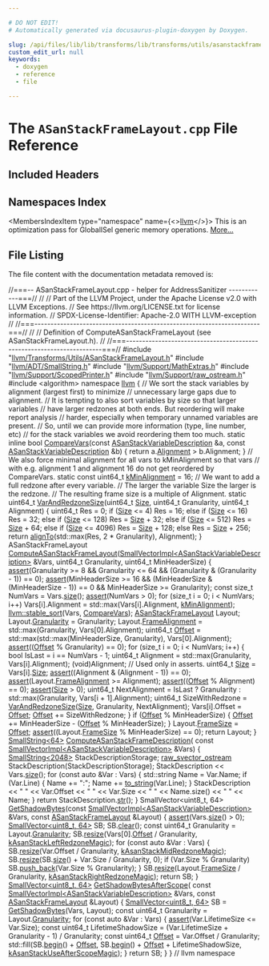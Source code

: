 ```yaml
---

# DO NOT EDIT!
# Automatically generated via docusaurus-plugin-doxygen by Doxygen.

slug: /api/files/lib/lib/transforms/lib/transforms/utils/asanstackframelayout-cpp
custom_edit_url: null
keywords:
  - doxygen
  - reference
  - file

---
```





# The `ASanStackFrameLayout.cpp` File Reference

<DoxygenPage pluginConfig={pluginConfig}>



## Included Headers

<IncludesList>
<IncludesListItem
  filePath="llvm/Transforms/Utils/ASanStackFrameLayout.h"
  permalink="/docs/api/files/include/include/llvm/include/llvm/transforms/include/llvm/transforms/utils/asanstackframelayout-h"
  isLocal="true" />
<IncludesListItem
  filePath="llvm/ADT/SmallString.h"
  permalink="/docs/api/files/include/include/llvm/include/llvm/adt/smallstring-h"
  isLocal="true" />
<IncludesListItem
  filePath="llvm/Support/MathExtras.h"
  permalink="/docs/api/files/include/include/llvm/include/llvm/support/mathextras-h"
  isLocal="true" />
<IncludesListItem
  filePath="llvm/Support/ScopedPrinter.h"
  permalink="/docs/api/files/include/include/llvm/include/llvm/support/scopedprinter-h"
  isLocal="true" />
<IncludesListItem
  filePath="llvm/Support/raw_ostream.h"
  permalink="/docs/api/files/include/include/llvm/include/llvm/support/raw-ostream-h"
  isLocal="true" />
<IncludesListItem
  filePath="algorithm"
  permalink=""
  isLocal="false" />
</IncludesList>

## Namespaces Index

<MembersIndex>

<MembersIndexItem
  type="namespace"
  name={<><a href="/docs/api/namespaces/llvm">llvm</a></>}>
This is an optimization pass for GlobalISel generic memory operations. <a href="/docs/api/namespaces/llvm/#details">More...</a>
</MembersIndexItem>

</MembersIndex>


## File Listing

The file content with the documentation metadata removed is:

<ProgramListing>

<Link id="l00001" /><CodeLine lineNumber="1"><span class="doxyHighlightComment">//===-- ASanStackFrameLayout.cpp - helper for AddressSanitizer ------------===//</span></CodeLine>
<Link id="l00002" /><CodeLine lineNumber="2"><span class="doxyHighlightComment">//</span></CodeLine>
<Link id="l00003" /><CodeLine lineNumber="3"><span class="doxyHighlightComment">// Part of the LLVM Project, under the Apache License v2.0 with LLVM Exceptions.</span></CodeLine>
<Link id="l00004" /><CodeLine lineNumber="4"><span class="doxyHighlightComment">// See https://llvm.org/LICENSE.txt for license information.</span></CodeLine>
<Link id="l00005" /><CodeLine lineNumber="5"><span class="doxyHighlightComment">// SPDX-License-Identifier: Apache-2.0 WITH LLVM-exception</span></CodeLine>
<Link id="l00006" /><CodeLine lineNumber="6"><span class="doxyHighlightComment">//</span></CodeLine>
<Link id="l00007" /><CodeLine lineNumber="7"><span class="doxyHighlightComment">//===----------------------------------------------------------------------===//</span></CodeLine>
<Link id="l00008" /><CodeLine lineNumber="8"><span class="doxyHighlightComment">//</span></CodeLine>
<Link id="l00009" /><CodeLine lineNumber="9"><span class="doxyHighlightComment">// Definition of ComputeASanStackFrameLayout (see ASanStackFrameLayout.h).</span></CodeLine>
<Link id="l00010" /><CodeLine lineNumber="10"><span class="doxyHighlightComment">//</span></CodeLine>
<Link id="l00011" /><CodeLine lineNumber="11"><span class="doxyHighlightComment">//===----------------------------------------------------------------------===//</span></CodeLine>
<Link id="l00012" /><CodeLine lineNumber="12"><span class="doxyHighlightPreprocessor">#include &quot;<a href="/docs/api/files/include/include/llvm/include/llvm/transforms/include/llvm/transforms/utils/asanstackframelayout-h">llvm/Transforms/Utils/ASanStackFrameLayout.h</a>&quot;</span></CodeLine>
<Link id="l00013" /><CodeLine lineNumber="13"><span class="doxyHighlightPreprocessor">#include &quot;<a href="/docs/api/files/include/include/llvm/include/llvm/adt/smallstring-h">llvm/ADT/SmallString.h</a>&quot;</span></CodeLine>
<Link id="l00014" /><CodeLine lineNumber="14"><span class="doxyHighlightPreprocessor">#include &quot;<a href="/docs/api/files/include/include/llvm/include/llvm/support/mathextras-h">llvm/Support/MathExtras.h</a>&quot;</span></CodeLine>
<Link id="l00015" /><CodeLine lineNumber="15"><span class="doxyHighlightPreprocessor">#include &quot;<a href="/docs/api/files/include/include/llvm/include/llvm/support/scopedprinter-h">llvm/Support/ScopedPrinter.h</a>&quot;</span></CodeLine>
<Link id="l00016" /><CodeLine lineNumber="16"><span class="doxyHighlightPreprocessor">#include &quot;<a href="/docs/api/files/include/include/llvm/include/llvm/support/raw-ostream-h">llvm/Support/raw&#95;ostream.h</a>&quot;</span></CodeLine>
<Link id="l00017" /><CodeLine lineNumber="17"><span class="doxyHighlightPreprocessor">#include &lt;algorithm&gt;</span></CodeLine>
<Link id="l00018" /><CodeLine lineNumber="18"></CodeLine>
<Link id="l00019" /><CodeLine lineNumber="19"><span class="doxyHighlightKeyword">namespace </span><span class="doxyHighlight"><a href="/docs/api/namespaces/llvm">llvm</a> &#123;</span></CodeLine>
<Link id="l00020" /><CodeLine lineNumber="20"></CodeLine>
<Link id="l00021" /><CodeLine lineNumber="21"><span class="doxyHighlightComment">// We sort the stack variables by alignment (largest first) to minimize</span></CodeLine>
<Link id="l00022" /><CodeLine lineNumber="22"><span class="doxyHighlightComment">// unnecessary large gaps due to alignment.</span></CodeLine>
<Link id="l00023" /><CodeLine lineNumber="23"><span class="doxyHighlightComment">// It is tempting to also sort variables by size so that larger variables</span></CodeLine>
<Link id="l00024" /><CodeLine lineNumber="24"><span class="doxyHighlightComment">// have larger redzones at both ends. But reordering will make report analysis</span></CodeLine>
<Link id="l00025" /><CodeLine lineNumber="25"><span class="doxyHighlightComment">// harder, especially when temporary unnamed variables are present.</span></CodeLine>
<Link id="l00026" /><CodeLine lineNumber="26"><span class="doxyHighlightComment">// So, until we can provide more information (type, line number, etc)</span></CodeLine>
<Link id="l00027" /><CodeLine lineNumber="27"><span class="doxyHighlightComment">// for the stack variables we avoid reordering them too much.</span></CodeLine>
<Link id="l00028" /><CodeLine lineNumber="28" lineLink="/docs/api/namespaces/llvm/#a274c8709b5fc57738ae53092e3439c34"><span class="doxyHighlightKeyword">static</span><span class="doxyHighlight"> </span><span class="doxyHighlightKeyword">inline</span><span class="doxyHighlight"> </span><span class="doxyHighlightKeywordType">bool</span><span class="doxyHighlight"> <a href="/docs/api/namespaces/llvm/#a274c8709b5fc57738ae53092e3439c34">CompareVars</a>(</span><span class="doxyHighlightKeyword">const</span><span class="doxyHighlight"> <a href="/docs/api/structs/llvm/asanstackvariabledescription">ASanStackVariableDescription</a> &amp;a,</span></CodeLine>
<Link id="l00029" /><CodeLine lineNumber="29"><span class="doxyHighlight">                               </span><span class="doxyHighlightKeyword">const</span><span class="doxyHighlight"> <a href="/docs/api/structs/llvm/asanstackvariabledescription">ASanStackVariableDescription</a> &amp;b) &#123;</span></CodeLine>
<Link id="l00030" /><CodeLine lineNumber="30"><span class="doxyHighlight">  </span><span class="doxyHighlightKeywordFlow">return</span><span class="doxyHighlight"> a.<a href="/docs/api/structs/llvm/asanstackvariabledescription/#a334e5a2f5e73a791e1948c49ef53d6fc">Alignment</a> &gt; b.Alignment;</span></CodeLine>
<Link id="l00031" /><CodeLine lineNumber="31"><span class="doxyHighlight">&#125;</span></CodeLine>
<Link id="l00032" /><CodeLine lineNumber="32"></CodeLine>
<Link id="l00033" /><CodeLine lineNumber="33"><span class="doxyHighlightComment">// We also force minimal alignment for all vars to kMinAlignment so that vars</span></CodeLine>
<Link id="l00034" /><CodeLine lineNumber="34"><span class="doxyHighlightComment">// with e.g. alignment 1 and alignment 16 do not get reordered by CompareVars.</span></CodeLine>
<Link id="l00035" /><CodeLine lineNumber="35" lineLink="/docs/api/namespaces/llvm/#a5c4a283c35d1e3569ed491d57959cf88"><span class="doxyHighlightKeyword">static</span><span class="doxyHighlight"> </span><span class="doxyHighlightKeyword">const</span><span class="doxyHighlight"> uint64&#95;t <a href="/docs/api/namespaces/llvm/#a5c4a283c35d1e3569ed491d57959cf88">kMinAlignment</a> = 16;</span></CodeLine>
<Link id="l00036" /><CodeLine lineNumber="36"></CodeLine>
<Link id="l00037" /><CodeLine lineNumber="37"><span class="doxyHighlightComment">// We want to add a full redzone after every variable.</span></CodeLine>
<Link id="l00038" /><CodeLine lineNumber="38"><span class="doxyHighlightComment">// The larger the variable Size the larger is the redzone.</span></CodeLine>
<Link id="l00039" /><CodeLine lineNumber="39"><span class="doxyHighlightComment">// The resulting frame size is a multiple of Alignment.</span></CodeLine>
<Link id="l00040" /><CodeLine lineNumber="40" lineLink="/docs/api/namespaces/llvm/#a54c653e2cd27e7b55d6cb8c784242be5"><span class="doxyHighlightKeyword">static</span><span class="doxyHighlight"> uint64&#95;t <a href="/docs/api/namespaces/llvm/#a54c653e2cd27e7b55d6cb8c784242be5">VarAndRedzoneSize</a>(uint64&#95;t <a href="/docs/api/files/lib/lib/analysis/inlineorder-cpp/#a7ee6f0cb51c3b9056199e9a0001fe8c3a6f6cb72d544962fa333e2e34ce64f719">Size</a>, uint64&#95;t Granularity,</span></CodeLine>
<Link id="l00041" /><CodeLine lineNumber="41"><span class="doxyHighlight">                                  uint64&#95;t Alignment) &#123;</span></CodeLine>
<Link id="l00042" /><CodeLine lineNumber="42"><span class="doxyHighlight">  uint64&#95;t Res = 0;</span></CodeLine>
<Link id="l00043" /><CodeLine lineNumber="43"><span class="doxyHighlight">  </span><span class="doxyHighlightKeywordFlow">if</span><span class="doxyHighlight"> (<a href="/docs/api/files/lib/lib/analysis/inlineorder-cpp/#a7ee6f0cb51c3b9056199e9a0001fe8c3a6f6cb72d544962fa333e2e34ce64f719">Size</a> &lt;= 4)  Res = 16;</span></CodeLine>
<Link id="l00044" /><CodeLine lineNumber="44"><span class="doxyHighlight">  </span><span class="doxyHighlightKeywordFlow">else</span><span class="doxyHighlight"> </span><span class="doxyHighlightKeywordFlow">if</span><span class="doxyHighlight"> (<a href="/docs/api/files/lib/lib/analysis/inlineorder-cpp/#a7ee6f0cb51c3b9056199e9a0001fe8c3a6f6cb72d544962fa333e2e34ce64f719">Size</a> &lt;= 16) Res = 32;</span></CodeLine>
<Link id="l00045" /><CodeLine lineNumber="45"><span class="doxyHighlight">  </span><span class="doxyHighlightKeywordFlow">else</span><span class="doxyHighlight"> </span><span class="doxyHighlightKeywordFlow">if</span><span class="doxyHighlight"> (<a href="/docs/api/files/lib/lib/analysis/inlineorder-cpp/#a7ee6f0cb51c3b9056199e9a0001fe8c3a6f6cb72d544962fa333e2e34ce64f719">Size</a> &lt;= 128) Res = <a href="/docs/api/files/lib/lib/analysis/inlineorder-cpp/#a7ee6f0cb51c3b9056199e9a0001fe8c3a6f6cb72d544962fa333e2e34ce64f719">Size</a> + 32;</span></CodeLine>
<Link id="l00046" /><CodeLine lineNumber="46"><span class="doxyHighlight">  </span><span class="doxyHighlightKeywordFlow">else</span><span class="doxyHighlight"> </span><span class="doxyHighlightKeywordFlow">if</span><span class="doxyHighlight"> (<a href="/docs/api/files/lib/lib/analysis/inlineorder-cpp/#a7ee6f0cb51c3b9056199e9a0001fe8c3a6f6cb72d544962fa333e2e34ce64f719">Size</a> &lt;= 512) Res = <a href="/docs/api/files/lib/lib/analysis/inlineorder-cpp/#a7ee6f0cb51c3b9056199e9a0001fe8c3a6f6cb72d544962fa333e2e34ce64f719">Size</a> + 64;</span></CodeLine>
<Link id="l00047" /><CodeLine lineNumber="47"><span class="doxyHighlight">  </span><span class="doxyHighlightKeywordFlow">else</span><span class="doxyHighlight"> </span><span class="doxyHighlightKeywordFlow">if</span><span class="doxyHighlight"> (<a href="/docs/api/files/lib/lib/analysis/inlineorder-cpp/#a7ee6f0cb51c3b9056199e9a0001fe8c3a6f6cb72d544962fa333e2e34ce64f719">Size</a> &lt;= 4096) Res = <a href="/docs/api/files/lib/lib/analysis/inlineorder-cpp/#a7ee6f0cb51c3b9056199e9a0001fe8c3a6f6cb72d544962fa333e2e34ce64f719">Size</a> + 128;</span></CodeLine>
<Link id="l00048" /><CodeLine lineNumber="48"><span class="doxyHighlight">  </span><span class="doxyHighlightKeywordFlow">else</span><span class="doxyHighlight">                   Res = <a href="/docs/api/files/lib/lib/analysis/inlineorder-cpp/#a7ee6f0cb51c3b9056199e9a0001fe8c3a6f6cb72d544962fa333e2e34ce64f719">Size</a> + 256;</span></CodeLine>
<Link id="l00049" /><CodeLine lineNumber="49"><span class="doxyHighlight">  </span><span class="doxyHighlightKeywordFlow">return</span><span class="doxyHighlight"> <a href="/docs/api/namespaces/llvm/#ab102f0f12dd38aeea5906b1d80c792ff">alignTo</a>(std::max(Res, 2 &#42; Granularity), Alignment);</span></CodeLine>
<Link id="l00050" /><CodeLine lineNumber="50"><span class="doxyHighlight">&#125;</span></CodeLine>
<Link id="l00051" /><CodeLine lineNumber="51"></CodeLine>
<Link id="l00052" /><CodeLine lineNumber="52"><span class="doxyHighlight">ASanStackFrameLayout</span></CodeLine>
<Link id="l00053" /><CodeLine lineNumber="53" lineLink="/docs/api/namespaces/llvm/#a9c3dc14da623315dbade0f0d23c8976a"><span class="doxyHighlight"><a href="/docs/api/namespaces/llvm/#a9c3dc14da623315dbade0f0d23c8976a">ComputeASanStackFrameLayout</a>(<a href="/docs/api/classes/llvm/smallvectorimpl">SmallVectorImpl&lt;ASanStackVariableDescription&gt;</a> &amp;Vars,</span></CodeLine>
<Link id="l00054" /><CodeLine lineNumber="54"><span class="doxyHighlight">                            uint64&#95;t Granularity, uint64&#95;t MinHeaderSize) &#123;</span></CodeLine>
<Link id="l00055" /><CodeLine lineNumber="55"><span class="doxyHighlight">  <a href="/docs/api/files/lib/lib/target/lib/target/amdgpu/silowercontrolflow-cpp/#a4868c5d81c5ccc98c47aeab6244346a0">assert</a>(Granularity &gt;= 8 &amp;&amp; Granularity &lt;= 64 &amp;&amp;</span></CodeLine>
<Link id="l00056" /><CodeLine lineNumber="56"><span class="doxyHighlight">         (Granularity &amp; (Granularity - 1)) == 0);</span></CodeLine>
<Link id="l00057" /><CodeLine lineNumber="57"><span class="doxyHighlight">  <a href="/docs/api/files/lib/lib/target/lib/target/amdgpu/silowercontrolflow-cpp/#a4868c5d81c5ccc98c47aeab6244346a0">assert</a>(MinHeaderSize &gt;= 16 &amp;&amp; (MinHeaderSize &amp; (MinHeaderSize - 1)) == 0 &amp;&amp;</span></CodeLine>
<Link id="l00058" /><CodeLine lineNumber="58"><span class="doxyHighlight">         MinHeaderSize &gt;= Granularity);</span></CodeLine>
<Link id="l00059" /><CodeLine lineNumber="59"><span class="doxyHighlight">  </span><span class="doxyHighlightKeyword">const</span><span class="doxyHighlight"> </span><span class="doxyHighlightKeywordType">size&#95;t</span><span class="doxyHighlight"> NumVars = Vars.<a href="/docs/api/classes/llvm/smallvectortemplatecommon/#a1c479a8c434377c2b8cb056bdfdfc201">size</a>();</span></CodeLine>
<Link id="l00060" /><CodeLine lineNumber="60"><span class="doxyHighlight">  <a href="/docs/api/files/lib/lib/target/lib/target/amdgpu/silowercontrolflow-cpp/#a4868c5d81c5ccc98c47aeab6244346a0">assert</a>(NumVars &gt; 0);</span></CodeLine>
<Link id="l00061" /><CodeLine lineNumber="61"><span class="doxyHighlight">  </span><span class="doxyHighlightKeywordFlow">for</span><span class="doxyHighlight"> (</span><span class="doxyHighlightKeywordType">size&#95;t</span><span class="doxyHighlight"> i = 0; i &lt; NumVars; i++)</span></CodeLine>
<Link id="l00062" /><CodeLine lineNumber="62"><span class="doxyHighlight">    Vars&#91;i&#93;.Alignment = std::max(Vars&#91;i&#93;.Alignment, <a href="/docs/api/namespaces/llvm/#a5c4a283c35d1e3569ed491d57959cf88">kMinAlignment</a>);</span></CodeLine>
<Link id="l00063" /><CodeLine lineNumber="63"></CodeLine>
<Link id="l00064" /><CodeLine lineNumber="64"><span class="doxyHighlight">  <a href="/docs/api/namespaces/llvm/#a076f93c387f454f0db13d4bc7d4e7f9c">llvm::stable&#95;sort</a>(Vars, <a href="/docs/api/namespaces/llvm/#a274c8709b5fc57738ae53092e3439c34">CompareVars</a>);</span></CodeLine>
<Link id="l00065" /><CodeLine lineNumber="65"></CodeLine>
<Link id="l00066" /><CodeLine lineNumber="66"><span class="doxyHighlight">  <a href="/docs/api/structs/llvm/asanstackframelayout">ASanStackFrameLayout</a> Layout;</span></CodeLine>
<Link id="l00067" /><CodeLine lineNumber="67"><span class="doxyHighlight">  Layout.<a href="/docs/api/structs/llvm/asanstackframelayout/#a534519ca9fb5936d2e75254b3d691203">Granularity</a> = Granularity;</span></CodeLine>
<Link id="l00068" /><CodeLine lineNumber="68"><span class="doxyHighlight">  Layout.<a href="/docs/api/structs/llvm/asanstackframelayout/#abfdd3ba2719bb4fa5f8ec0fd0c0fa5b5">FrameAlignment</a> = std::max(Granularity, Vars&#91;0&#93;.Alignment);</span></CodeLine>
<Link id="l00069" /><CodeLine lineNumber="69"><span class="doxyHighlight">  uint64&#95;t <a href="/docs/api/namespaces/llvm/#a05f5b9a11bdcc5feba62899f95dcf878a3134224cba2545bc57954d3b072aebb4">Offset</a> =</span></CodeLine>
<Link id="l00070" /><CodeLine lineNumber="70"><span class="doxyHighlight">      std::max(std::max(MinHeaderSize, Granularity), Vars&#91;0&#93;.Alignment);</span></CodeLine>
<Link id="l00071" /><CodeLine lineNumber="71"><span class="doxyHighlight">  <a href="/docs/api/files/lib/lib/target/lib/target/amdgpu/silowercontrolflow-cpp/#a4868c5d81c5ccc98c47aeab6244346a0">assert</a>((<a href="/docs/api/namespaces/llvm/#a05f5b9a11bdcc5feba62899f95dcf878a3134224cba2545bc57954d3b072aebb4">Offset</a> % Granularity) == 0);</span></CodeLine>
<Link id="l00072" /><CodeLine lineNumber="72"><span class="doxyHighlight">  </span><span class="doxyHighlightKeywordFlow">for</span><span class="doxyHighlight"> (</span><span class="doxyHighlightKeywordType">size&#95;t</span><span class="doxyHighlight"> i = 0; i &lt; NumVars; i++) &#123;</span></CodeLine>
<Link id="l00073" /><CodeLine lineNumber="73"><span class="doxyHighlight">    </span><span class="doxyHighlightKeywordType">bool</span><span class="doxyHighlight"> IsLast = i == NumVars - 1;</span></CodeLine>
<Link id="l00074" /><CodeLine lineNumber="74"><span class="doxyHighlight">    uint64&#95;t Alignment = std::max(Granularity, Vars&#91;i&#93;.Alignment);</span></CodeLine>
<Link id="l00075" /><CodeLine lineNumber="75"><span class="doxyHighlight">    (void)Alignment;  </span><span class="doxyHighlightComment">// Used only in asserts.</span></CodeLine>
<Link id="l00076" /><CodeLine lineNumber="76"><span class="doxyHighlight">    uint64&#95;t <a href="/docs/api/files/lib/lib/analysis/inlineorder-cpp/#a7ee6f0cb51c3b9056199e9a0001fe8c3a6f6cb72d544962fa333e2e34ce64f719">Size</a> = Vars&#91;i&#93;.<a href="/docs/api/classes/llvm/smallvectorbase/#a7b5a03b19133c790a4d6fff66a5d2135">Size</a>;</span></CodeLine>
<Link id="l00077" /><CodeLine lineNumber="77"><span class="doxyHighlight">    <a href="/docs/api/files/lib/lib/target/lib/target/amdgpu/silowercontrolflow-cpp/#a4868c5d81c5ccc98c47aeab6244346a0">assert</a>((Alignment &amp; (Alignment - 1)) == 0);</span></CodeLine>
<Link id="l00078" /><CodeLine lineNumber="78"><span class="doxyHighlight">    <a href="/docs/api/files/lib/lib/target/lib/target/amdgpu/silowercontrolflow-cpp/#a4868c5d81c5ccc98c47aeab6244346a0">assert</a>(Layout.<a href="/docs/api/structs/llvm/asanstackframelayout/#abfdd3ba2719bb4fa5f8ec0fd0c0fa5b5">FrameAlignment</a> &gt;= Alignment);</span></CodeLine>
<Link id="l00079" /><CodeLine lineNumber="79"><span class="doxyHighlight">    <a href="/docs/api/files/lib/lib/target/lib/target/amdgpu/silowercontrolflow-cpp/#a4868c5d81c5ccc98c47aeab6244346a0">assert</a>((<a href="/docs/api/namespaces/llvm/#a05f5b9a11bdcc5feba62899f95dcf878a3134224cba2545bc57954d3b072aebb4">Offset</a> % Alignment) == 0);</span></CodeLine>
<Link id="l00080" /><CodeLine lineNumber="80"><span class="doxyHighlight">    <a href="/docs/api/files/lib/lib/target/lib/target/amdgpu/silowercontrolflow-cpp/#a4868c5d81c5ccc98c47aeab6244346a0">assert</a>(<a href="/docs/api/files/lib/lib/analysis/inlineorder-cpp/#a7ee6f0cb51c3b9056199e9a0001fe8c3a6f6cb72d544962fa333e2e34ce64f719">Size</a> &gt; 0);</span></CodeLine>
<Link id="l00081" /><CodeLine lineNumber="81"><span class="doxyHighlight">    uint64&#95;t NextAlignment =</span></CodeLine>
<Link id="l00082" /><CodeLine lineNumber="82"><span class="doxyHighlight">        IsLast ? Granularity : std::max(Granularity, Vars&#91;i + 1&#93;.Alignment);</span></CodeLine>
<Link id="l00083" /><CodeLine lineNumber="83"><span class="doxyHighlight">    uint64&#95;t SizeWithRedzone =</span></CodeLine>
<Link id="l00084" /><CodeLine lineNumber="84"><span class="doxyHighlight">        <a href="/docs/api/namespaces/llvm/#a54c653e2cd27e7b55d6cb8c784242be5">VarAndRedzoneSize</a>(<a href="/docs/api/files/lib/lib/analysis/inlineorder-cpp/#a7ee6f0cb51c3b9056199e9a0001fe8c3a6f6cb72d544962fa333e2e34ce64f719">Size</a>, Granularity, NextAlignment);</span></CodeLine>
<Link id="l00085" /><CodeLine lineNumber="85"><span class="doxyHighlight">    Vars&#91;i&#93;.Offset = <a href="/docs/api/namespaces/llvm/#a05f5b9a11bdcc5feba62899f95dcf878a3134224cba2545bc57954d3b072aebb4">Offset</a>;</span></CodeLine>
<Link id="l00086" /><CodeLine lineNumber="86"><span class="doxyHighlight">    <a href="/docs/api/namespaces/llvm/#a05f5b9a11bdcc5feba62899f95dcf878a3134224cba2545bc57954d3b072aebb4">Offset</a> += SizeWithRedzone;</span></CodeLine>
<Link id="l00087" /><CodeLine lineNumber="87"><span class="doxyHighlight">  &#125;</span></CodeLine>
<Link id="l00088" /><CodeLine lineNumber="88"><span class="doxyHighlight">  </span><span class="doxyHighlightKeywordFlow">if</span><span class="doxyHighlight"> (<a href="/docs/api/namespaces/llvm/#a05f5b9a11bdcc5feba62899f95dcf878a3134224cba2545bc57954d3b072aebb4">Offset</a> % MinHeaderSize) &#123;</span></CodeLine>
<Link id="l00089" /><CodeLine lineNumber="89"><span class="doxyHighlight">    <a href="/docs/api/namespaces/llvm/#a05f5b9a11bdcc5feba62899f95dcf878a3134224cba2545bc57954d3b072aebb4">Offset</a> += MinHeaderSize - (<a href="/docs/api/namespaces/llvm/#a05f5b9a11bdcc5feba62899f95dcf878a3134224cba2545bc57954d3b072aebb4">Offset</a> % MinHeaderSize);</span></CodeLine>
<Link id="l00090" /><CodeLine lineNumber="90"><span class="doxyHighlight">  &#125;</span></CodeLine>
<Link id="l00091" /><CodeLine lineNumber="91"><span class="doxyHighlight">  Layout.<a href="/docs/api/structs/llvm/asanstackframelayout/#afd012f620b5b7dcfb9f20ea0e6705a1b">FrameSize</a> = <a href="/docs/api/namespaces/llvm/#a05f5b9a11bdcc5feba62899f95dcf878a3134224cba2545bc57954d3b072aebb4">Offset</a>;</span></CodeLine>
<Link id="l00092" /><CodeLine lineNumber="92"><span class="doxyHighlight">  <a href="/docs/api/files/lib/lib/target/lib/target/amdgpu/silowercontrolflow-cpp/#a4868c5d81c5ccc98c47aeab6244346a0">assert</a>((Layout.<a href="/docs/api/structs/llvm/asanstackframelayout/#afd012f620b5b7dcfb9f20ea0e6705a1b">FrameSize</a> % MinHeaderSize) == 0);</span></CodeLine>
<Link id="l00093" /><CodeLine lineNumber="93"><span class="doxyHighlight">  </span><span class="doxyHighlightKeywordFlow">return</span><span class="doxyHighlight"> Layout;</span></CodeLine>
<Link id="l00094" /><CodeLine lineNumber="94"><span class="doxyHighlight">&#125;</span></CodeLine>
<Link id="l00095" /><CodeLine lineNumber="95"></CodeLine>
<Link id="l00096" /><CodeLine lineNumber="96" lineLink="/docs/api/namespaces/llvm/#a5443261ddc0795520b7c673e11af38f3"><span class="doxyHighlight"><a href="/docs/api/classes/llvm/smallstring">SmallString&lt;64&gt;</a> <a href="/docs/api/namespaces/llvm/#a5443261ddc0795520b7c673e11af38f3">ComputeASanStackFrameDescription</a>(</span></CodeLine>
<Link id="l00097" /><CodeLine lineNumber="97"><span class="doxyHighlight">    </span><span class="doxyHighlightKeyword">const</span><span class="doxyHighlight"> <a href="/docs/api/classes/llvm/smallvectorimpl">SmallVectorImpl&lt;ASanStackVariableDescription&gt;</a> &amp;Vars) &#123;</span></CodeLine>
<Link id="l00098" /><CodeLine lineNumber="98"><span class="doxyHighlight">  <a href="/docs/api/classes/llvm/smallstring">SmallString&lt;2048&gt;</a> StackDescriptionStorage;</span></CodeLine>
<Link id="l00099" /><CodeLine lineNumber="99"><span class="doxyHighlight">  <a href="/docs/api/classes/llvm/raw-svector-ostream">raw&#95;svector&#95;ostream</a> StackDescription(StackDescriptionStorage);</span></CodeLine>
<Link id="l00100" /><CodeLine lineNumber="100"><span class="doxyHighlight">  StackDescription &lt;&lt; Vars.<a href="/docs/api/classes/llvm/smallvectortemplatecommon/#a1c479a8c434377c2b8cb056bdfdfc201">size</a>();</span></CodeLine>
<Link id="l00101" /><CodeLine lineNumber="101"></CodeLine>
<Link id="l00102" /><CodeLine lineNumber="102"><span class="doxyHighlight">  </span><span class="doxyHighlightKeywordFlow">for</span><span class="doxyHighlight"> (</span><span class="doxyHighlightKeyword">const</span><span class="doxyHighlight"> </span><span class="doxyHighlightKeyword">auto</span><span class="doxyHighlight"> &amp;Var : Vars) &#123;</span></CodeLine>
<Link id="l00103" /><CodeLine lineNumber="103"><span class="doxyHighlight">    std::string Name = Var.Name;</span></CodeLine>
<Link id="l00104" /><CodeLine lineNumber="104"><span class="doxyHighlight">    </span><span class="doxyHighlightKeywordFlow">if</span><span class="doxyHighlight"> (Var.Line) &#123;</span></CodeLine>
<Link id="l00105" /><CodeLine lineNumber="105"><span class="doxyHighlight">      Name += </span><span class="doxyHighlightStringLiteral">&quot;:&quot;</span><span class="doxyHighlight">;</span></CodeLine>
<Link id="l00106" /><CodeLine lineNumber="106"><span class="doxyHighlight">      Name += <a href="/docs/api/namespaces/llvm/#a13c1b5a253da5da49ce33d03dc1efc07">to&#95;string</a>(Var.Line);</span></CodeLine>
<Link id="l00107" /><CodeLine lineNumber="107"><span class="doxyHighlight">    &#125;</span></CodeLine>
<Link id="l00108" /><CodeLine lineNumber="108"><span class="doxyHighlight">    StackDescription &lt;&lt; </span><span class="doxyHighlightStringLiteral">&quot; &quot;</span><span class="doxyHighlight"> &lt;&lt; Var.Offset &lt;&lt; </span><span class="doxyHighlightStringLiteral">&quot; &quot;</span><span class="doxyHighlight"> &lt;&lt; Var.Size &lt;&lt; </span><span class="doxyHighlightStringLiteral">&quot; &quot;</span></CodeLine>
<Link id="l00109" /><CodeLine lineNumber="109"><span class="doxyHighlight">                     &lt;&lt; Name.size() &lt;&lt; </span><span class="doxyHighlightStringLiteral">&quot; &quot;</span><span class="doxyHighlight"> &lt;&lt; Name;</span></CodeLine>
<Link id="l00110" /><CodeLine lineNumber="110"><span class="doxyHighlight">  &#125;</span></CodeLine>
<Link id="l00111" /><CodeLine lineNumber="111"><span class="doxyHighlight">  </span><span class="doxyHighlightKeywordFlow">return</span><span class="doxyHighlight"> StackDescription.<a href="/docs/api/classes/llvm/raw-svector-ostream/#a9c2cac84e46d3e744aeca03dd3d557d1">str</a>();</span></CodeLine>
<Link id="l00112" /><CodeLine lineNumber="112"><span class="doxyHighlight">&#125;</span></CodeLine>
<Link id="l00113" /><CodeLine lineNumber="113"></CodeLine>
<Link id="l00114" /><CodeLine lineNumber="114"><span class="doxyHighlight">SmallVector&lt;uint8&#95;t, 64&gt;</span></CodeLine>
<Link id="l00115" /><CodeLine lineNumber="115" lineLink="/docs/api/namespaces/llvm/#a575e3a33ce947932f93b30172ca12f05"><span class="doxyHighlight"><a href="/docs/api/namespaces/llvm/#a575e3a33ce947932f93b30172ca12f05">GetShadowBytes</a>(</span><span class="doxyHighlightKeyword">const</span><span class="doxyHighlight"> <a href="/docs/api/classes/llvm/smallvectorimpl">SmallVectorImpl&lt;ASanStackVariableDescription&gt;</a> &amp;Vars,</span></CodeLine>
<Link id="l00116" /><CodeLine lineNumber="116"><span class="doxyHighlight">               </span><span class="doxyHighlightKeyword">const</span><span class="doxyHighlight"> <a href="/docs/api/structs/llvm/asanstackframelayout">ASanStackFrameLayout</a> &amp;Layout) &#123;</span></CodeLine>
<Link id="l00117" /><CodeLine lineNumber="117"><span class="doxyHighlight">  <a href="/docs/api/files/lib/lib/target/lib/target/amdgpu/silowercontrolflow-cpp/#a4868c5d81c5ccc98c47aeab6244346a0">assert</a>(Vars.<a href="/docs/api/classes/llvm/smallvectortemplatecommon/#a1c479a8c434377c2b8cb056bdfdfc201">size</a>() &gt; 0);</span></CodeLine>
<Link id="l00118" /><CodeLine lineNumber="118"><span class="doxyHighlight">  <a href="/docs/api/classes/llvm/smallvector">SmallVector&lt;uint8&#95;t, 64&gt;</a> SB;</span></CodeLine>
<Link id="l00119" /><CodeLine lineNumber="119"><span class="doxyHighlight">  SB.<a href="/docs/api/classes/llvm/smallvectorimpl/#aac0ea55010b7b1a301e65a0baea057aa">clear</a>();</span></CodeLine>
<Link id="l00120" /><CodeLine lineNumber="120"><span class="doxyHighlight">  </span><span class="doxyHighlightKeyword">const</span><span class="doxyHighlight"> uint64&#95;t Granularity = Layout.<a href="/docs/api/structs/llvm/asanstackframelayout/#a534519ca9fb5936d2e75254b3d691203">Granularity</a>;</span></CodeLine>
<Link id="l00121" /><CodeLine lineNumber="121"><span class="doxyHighlight">  SB.<a href="/docs/api/classes/llvm/smallvectorimpl/#ad0b3d8447f88377b62d9c019f3c4e118">resize</a>(Vars&#91;0&#93;.<a href="/docs/api/namespaces/llvm/#a05f5b9a11bdcc5feba62899f95dcf878a3134224cba2545bc57954d3b072aebb4">Offset</a> / Granularity, <a href="/docs/api/namespaces/llvm/#aae8036506e4fa6502f8a639022e07d27">kAsanStackLeftRedzoneMagic</a>);</span></CodeLine>
<Link id="l00122" /><CodeLine lineNumber="122"><span class="doxyHighlight">  </span><span class="doxyHighlightKeywordFlow">for</span><span class="doxyHighlight"> (</span><span class="doxyHighlightKeyword">const</span><span class="doxyHighlight"> </span><span class="doxyHighlightKeyword">auto</span><span class="doxyHighlight"> &amp;Var : Vars) &#123;</span></CodeLine>
<Link id="l00123" /><CodeLine lineNumber="123"><span class="doxyHighlight">    SB.<a href="/docs/api/classes/llvm/smallvectorimpl/#ad0b3d8447f88377b62d9c019f3c4e118">resize</a>(Var.Offset / Granularity, <a href="/docs/api/namespaces/llvm/#aee76e6fbde835470c3d8a44ed7ce5df3">kAsanStackMidRedzoneMagic</a>);</span></CodeLine>
<Link id="l00124" /><CodeLine lineNumber="124"></CodeLine>
<Link id="l00125" /><CodeLine lineNumber="125"><span class="doxyHighlight">    SB.<a href="/docs/api/classes/llvm/smallvectorimpl/#ad0b3d8447f88377b62d9c019f3c4e118">resize</a>(SB.<a href="/docs/api/classes/llvm/smallvectortemplatecommon/#a1c479a8c434377c2b8cb056bdfdfc201">size</a>() + Var.Size / Granularity, 0);</span></CodeLine>
<Link id="l00126" /><CodeLine lineNumber="126"><span class="doxyHighlight">    </span><span class="doxyHighlightKeywordFlow">if</span><span class="doxyHighlight"> (Var.Size % Granularity)</span></CodeLine>
<Link id="l00127" /><CodeLine lineNumber="127"><span class="doxyHighlight">      SB.<a href="/docs/api/classes/llvm/smallvectortemplatebase/#af42bfbc067df27c19ee2fc859df58799">push&#95;back</a>(Var.Size % Granularity);</span></CodeLine>
<Link id="l00128" /><CodeLine lineNumber="128"><span class="doxyHighlight">  &#125;</span></CodeLine>
<Link id="l00129" /><CodeLine lineNumber="129"><span class="doxyHighlight">  SB.<a href="/docs/api/classes/llvm/smallvectorimpl/#ad0b3d8447f88377b62d9c019f3c4e118">resize</a>(Layout.<a href="/docs/api/structs/llvm/asanstackframelayout/#afd012f620b5b7dcfb9f20ea0e6705a1b">FrameSize</a> / Granularity, <a href="/docs/api/namespaces/llvm/#ae27fdd3ab3dec38cfe8af4ddcef4813b">kAsanStackRightRedzoneMagic</a>);</span></CodeLine>
<Link id="l00130" /><CodeLine lineNumber="130"><span class="doxyHighlight">  </span><span class="doxyHighlightKeywordFlow">return</span><span class="doxyHighlight"> SB;</span></CodeLine>
<Link id="l00131" /><CodeLine lineNumber="131"><span class="doxyHighlight">&#125;</span></CodeLine>
<Link id="l00132" /><CodeLine lineNumber="132"></CodeLine>
<Link id="l00133" /><CodeLine lineNumber="133" lineLink="/docs/api/namespaces/llvm/#a14a462c7b5d011363ae9c50a15595609"><span class="doxyHighlight"><a href="/docs/api/classes/llvm/smallvector">SmallVector&lt;uint8&#95;t, 64&gt;</a> <a href="/docs/api/namespaces/llvm/#a14a462c7b5d011363ae9c50a15595609">GetShadowBytesAfterScope</a>(</span></CodeLine>
<Link id="l00134" /><CodeLine lineNumber="134"><span class="doxyHighlight">    </span><span class="doxyHighlightKeyword">const</span><span class="doxyHighlight"> <a href="/docs/api/classes/llvm/smallvectorimpl">SmallVectorImpl&lt;ASanStackVariableDescription&gt;</a> &amp;Vars,</span></CodeLine>
<Link id="l00135" /><CodeLine lineNumber="135"><span class="doxyHighlight">    </span><span class="doxyHighlightKeyword">const</span><span class="doxyHighlight"> <a href="/docs/api/structs/llvm/asanstackframelayout">ASanStackFrameLayout</a> &amp;Layout) &#123;</span></CodeLine>
<Link id="l00136" /><CodeLine lineNumber="136"><span class="doxyHighlight">  <a href="/docs/api/classes/llvm/smallvector">SmallVector&lt;uint8&#95;t, 64&gt;</a> SB = <a href="/docs/api/namespaces/llvm/#a575e3a33ce947932f93b30172ca12f05">GetShadowBytes</a>(Vars, Layout);</span></CodeLine>
<Link id="l00137" /><CodeLine lineNumber="137"><span class="doxyHighlight">  </span><span class="doxyHighlightKeyword">const</span><span class="doxyHighlight"> uint64&#95;t Granularity = Layout.<a href="/docs/api/structs/llvm/asanstackframelayout/#a534519ca9fb5936d2e75254b3d691203">Granularity</a>;</span></CodeLine>
<Link id="l00138" /><CodeLine lineNumber="138"></CodeLine>
<Link id="l00139" /><CodeLine lineNumber="139"><span class="doxyHighlight">  </span><span class="doxyHighlightKeywordFlow">for</span><span class="doxyHighlight"> (</span><span class="doxyHighlightKeyword">const</span><span class="doxyHighlight"> </span><span class="doxyHighlightKeyword">auto</span><span class="doxyHighlight"> &amp;Var : Vars) &#123;</span></CodeLine>
<Link id="l00140" /><CodeLine lineNumber="140"><span class="doxyHighlight">    <a href="/docs/api/files/lib/lib/target/lib/target/amdgpu/silowercontrolflow-cpp/#a4868c5d81c5ccc98c47aeab6244346a0">assert</a>(Var.LifetimeSize &lt;= Var.Size);</span></CodeLine>
<Link id="l00141" /><CodeLine lineNumber="141"><span class="doxyHighlight">    </span><span class="doxyHighlightKeyword">const</span><span class="doxyHighlight"> uint64&#95;t LifetimeShadowSize =</span></CodeLine>
<Link id="l00142" /><CodeLine lineNumber="142"><span class="doxyHighlight">        (Var.LifetimeSize + Granularity - 1) / Granularity;</span></CodeLine>
<Link id="l00143" /><CodeLine lineNumber="143"><span class="doxyHighlight">    </span><span class="doxyHighlightKeyword">const</span><span class="doxyHighlight"> uint64&#95;t <a href="/docs/api/namespaces/llvm/#a05f5b9a11bdcc5feba62899f95dcf878a3134224cba2545bc57954d3b072aebb4">Offset</a> = Var.Offset / Granularity;</span></CodeLine>
<Link id="l00144" /><CodeLine lineNumber="144"><span class="doxyHighlight">    std::fill(SB.<a href="/docs/api/classes/llvm/smallvectortemplatecommon/#a8a045d250952c0867382a9840ee18fdf">begin</a>() + <a href="/docs/api/namespaces/llvm/#a05f5b9a11bdcc5feba62899f95dcf878a3134224cba2545bc57954d3b072aebb4">Offset</a>, SB.<a href="/docs/api/classes/llvm/smallvectortemplatecommon/#a8a045d250952c0867382a9840ee18fdf">begin</a>() + <a href="/docs/api/namespaces/llvm/#a05f5b9a11bdcc5feba62899f95dcf878a3134224cba2545bc57954d3b072aebb4">Offset</a> + LifetimeShadowSize,</span></CodeLine>
<Link id="l00145" /><CodeLine lineNumber="145"><span class="doxyHighlight">              <a href="/docs/api/namespaces/llvm/#a7b0d81f2dbe3642f0c723b5c4e740346">kAsanStackUseAfterScopeMagic</a>);</span></CodeLine>
<Link id="l00146" /><CodeLine lineNumber="146"><span class="doxyHighlight">  &#125;</span></CodeLine>
<Link id="l00147" /><CodeLine lineNumber="147"></CodeLine>
<Link id="l00148" /><CodeLine lineNumber="148"><span class="doxyHighlight">  </span><span class="doxyHighlightKeywordFlow">return</span><span class="doxyHighlight"> SB;</span></CodeLine>
<Link id="l00149" /><CodeLine lineNumber="149"><span class="doxyHighlight">&#125;</span></CodeLine>
<Link id="l00150" /><CodeLine lineNumber="150"></CodeLine>
<Link id="l00151" /><CodeLine lineNumber="151"><span class="doxyHighlight">&#125; </span><span class="doxyHighlightComment">// llvm namespace</span></CodeLine>

</ProgramListing>


</DoxygenPage>
